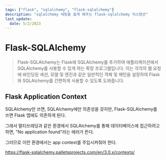 ```yaml
---
tags: ["flask", "sqlalchemy", "flask-sqlalchemy"]
description: "sqlalchemy 세팅을 쉽게 해주는 flask-sqlalchemy 익스텐션"
last_update:
  date: 5/2/2023
---
```


# Flask-SQLAlchemy

> Flask-SQLAlchemy는 Flask에 SQLAlchemy를 추가하여 애플리케이션에서 SQLAlchemy를 사용할 수 있게 하는 확장 프로그램입니다. 이는 각각의 웹 요청에 바인딩된 세션, 모델 및 엔진과 같은 일반적인 객체 및 패턴을 설정하여 Flask와 SQLAlchemy를 간편하게 사용할 수 있도록 도와줍니다.

## Flask Application Context

SQLAlchemy만 쓰면, SQLAlchemy에만 의존성을 갖지만, Flask-SQLAlchemy를 쓰면 Flask 앱에도 의존하게 된다.

그래서 멀티쓰레딩과 같은 환경에서 SQLAlchemy를 통해 데이터베이스에 접근하려고 하면, "No application found"라는 에러가 뜬다.

그러므로 이런 환경에서는 app context를 주입시켜줘야 한다.

https://flask-sqlalchemy.palletsprojects.com/en/3.0.x/contexts/

